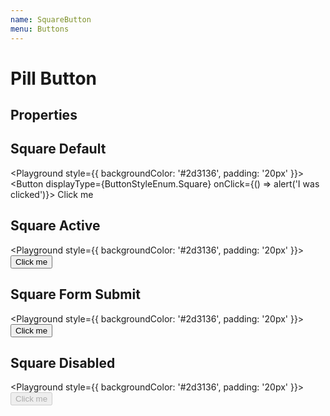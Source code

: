 ```yaml
---
name: SquareButton
menu: Buttons
---
```



# Pill Button

## Properties

<Props of={Button} />

## Square Default

<Playground style={{ backgroundColor: '#2d3136', padding: '20px' }}>
  <Button displayType={ButtonStyleEnum.Square} onClick={() => alert('I was clicked')}>
    Click me
  </Button>
</Playground>

## Square Active

<Playground style={{ backgroundColor: '#2d3136', padding: '20px' }}>
  <Button displayType={ButtonStyleEnum.Square} isActive={true}>
    Click me
  </Button>
</Playground>

## Square Form Submit

<Playground style={{ backgroundColor: '#2d3136', padding: '20px' }}>
  <Button displayType={ButtonStyleEnum.Square} type="submit">
    Click me
  </Button>
</Playground>

## Square Disabled

<Playground style={{ backgroundColor: '#2d3136', padding: '20px' }}>
  <Button displayType={ButtonStyleEnum.Square} disabled={true}>
    Click me
  </Button>
</Playground>

